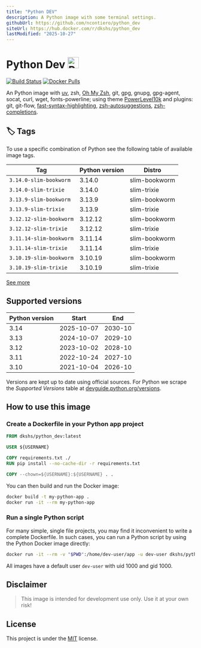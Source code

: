```yaml
---
title: "Python DEV"
description: A Python image with some terminal settings.
githubUrl: https://github.com/ncontiero/python_dev
siteUrl: https://hub.docker.com/r/dkshs/python_dev
lastModified: "2025-10-27"
---
```


# Python Dev <img src="https://raw.githubusercontent.com/docker-library/docs/01c12653951b2fe592c1f93a13b4e289ada0e3a1/python/logo.png" alt="Python Image" width="30px" />

[![Build Status](https://img.shields.io/github/actions/workflow/status/ncontiero/python_dev/build.yml?branch=master)](https://github.com/ncontiero/python_dev/actions/workflows/build.yml?query=branch%3Amaster)
[![Docker Pulls](https://img.shields.io/docker/pulls/dkshs/python_dev?style=flat-square&color=7c3aed)](https://hub.docker.com/r/dkshs/python_dev)

An Python image with [uv](https://github.com/astral-sh/uv), zsh, [Oh My Zsh](https://ohmyz.sh/), git, gpg, gnupg,
gpg-agent, socat, curl, wget, fonts-powerline; using theme [PowerLevel10k](https://github.com/romkatv/powerlevel10k)
and plugins: git, git-flow, [fast-syntax-highlighting](https://github.com/zdharma-continuum/fast-syntax-highlighting),
[zsh-autosuggestions](https://github.com/zsh-users/zsh-autosuggestions),
[zsh-completions](https://github.com/zsh-users/zsh-completions).

## 🏷 Tags

To use a specific combination of Python see the following table of available image tags.

| Tag                     | Python version | Distro        |
| ----------------------- | -------------- | ------------- |
| `3.14.0-slim-bookworm`  | 3.14.0         | slim-bookworm |
| `3.14.0-slim-trixie`    | 3.14.0         | slim-trixie   |
| `3.13.9-slim-bookworm`  | 3.13.9         | slim-bookworm |
| `3.13.9-slim-trixie`    | 3.13.9         | slim-trixie   |
| `3.12.12-slim-bookworm` | 3.12.12        | slim-bookworm |
| `3.12.12-slim-trixie`   | 3.12.12        | slim-trixie   |
| `3.11.14-slim-bookworm` | 3.11.14        | slim-bookworm |
| `3.11.14-slim-trixie`   | 3.11.14        | slim-trixie   |
| `3.10.19-slim-bookworm` | 3.10.19        | slim-bookworm |
| `3.10.19-slim-trixie`   | 3.10.19        | slim-trixie   |

[See more](https://hub.docker.com/r/dkshs/python_dev/tags)

## Supported versions

| Python version | Start      | End     |
| -------------- | ---------- | ------- |
| 3.14           | 2025-10-07 | 2030-10 |
| 3.13           | 2024-10-07 | 2029-10 |
| 3.12           | 2023-10-02 | 2028-10 |
| 3.11           | 2022-10-24 | 2027-10 |
| 3.10           | 2021-10-04 | 2026-10 |

Versions are kept up to date using official sources. For Python we scrape the _Supported Versions_ table at [devguide.python.org/versions](https://devguide.python.org/versions/#supported-versions).

## How to use this image

### Create a Dockerfile in your Python app project

```dockerfile title="Dockerfile"
FROM dkshs/python_dev:latest

USER ${USERNAME}

COPY requirements.txt ./
RUN pip install --no-cache-dir -r requirements.txt

COPY --chown=${USERNAME}:${USERNAME} . .
```

You can then build and run the Docker image:

```bash title="terminal"
docker build -t my-python-app .
docker run -it --rm my-python-app
```

### Run a single Python script

For many simple, single file projects, you may find it inconvenient to write a complete Dockerfile. In such cases, you can run a Python script by using the Python Docker image directly:

```bash title="terminal"
docker run -it --rm -v "$PWD":/home/dev-user/app -u dev-user dkshs/python_dev
```

All images have a default user `dev-user` with uid 1000 and gid 1000.

## Disclaimer

> This image is intended for development use only. Use it at your own risk!

## License

This project is under the [MIT](https://github.com/ncontiero/python_dev/blob/master/LICENSE) license.
